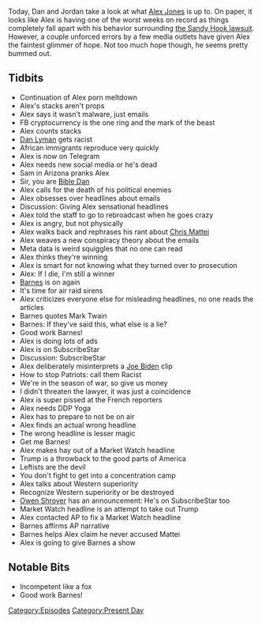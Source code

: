 {{DEFAULTSORT:
    #_EPISODE_0311:June 17-19, 2019
}}{{Episode
    | title             = June 17-19, 2019
    | caption           = Listen to this episode on [https://knowledgefight.libsyn.com/knowledge-fight-june-17-19-2019 Libsyn] [https://open.spotify.com/episode/2CfsSbPlDhEd2MuBF1yolp Spotify], Read the [[Transcript/311: June 17-19, 2019|Unofficial Transcript]]
    | episodeNumber     = 311
    | length            = 02:03:40
    | airDate           = June 21, 2019
    | coverageStartDate = June 17, 2019
    | coverageEndDate   = June 19, 2019
    | episodeType       = [[:Category:Present Day|Present Day]]
    | appearance        = [[Dan Lyman]], [[Bible Dan]], [[Robert Barnes]], [[Owen Shroyer]], [[Chris Mattei]]
    | oocDrop           = Now TV's watch you
    | question          = ''What's the longest road trip you've ever been on?''
    | previousEpisode   = [[310: June 13-14, 2019]]
    | nextEpisode       = [[312: February 10-13, 2013]]
}}

{{Stub}}

Today, Dan and Jordan take a look at what [[Alex Jones]] is up to. On paper, it looks like Alex is having one of the worst weeks on record as things completely fall apart with his behavior surrounding [[Connecticut Sandy Hook Lawsuit (Lafferty v. Jones)|the Sandy Hook lawsuit]]. However, a couple unforced errors by a few media outlets have given Alex the faintest glimmer of hope. Not too much hope though, he seems pretty bummed out.

==Tidbits==

*Continuation of Alex porn meltdown
*Alex's stacks aren't props
*Alex says it wasn't malware, just emails
*FB cryptocurrency is the one ring and the mark of the beast
*Alex counts stacks
*[[Dan Lyman]] gets racist
*African immigrants reproduce very quickly
*Alex is now on Telegram
*Alex needs new social media or he's dead
*Sam in Arizona pranks Alex
*Sir, you are [[Bible Dan]]
*Alex calls for the death of his political enemies
*Alex obsesses over headlines about emails
*Discussion: Giving Alex sensational headlines
*Alex told the staff to go to rebroadcast when he goes crazy
*Alex is angry, but not physically
*Alex walks back and rephrases his rant about [[Chris Mattei]]
*Alex weaves a new conspiracy theory about the emails
*Meta data is weird squiggles that no one can read
*Alex thinks they're winning
*Alex is smart for not knowing what they turned over to prosecution
*Alex: If I die, I'm still a winner
*[[Robert Barnes|Barnes]] is on again
*It's time for air raid sirens
*Alex criticizes everyone else for misleading headlines, no one reads the articles
*Barnes quotes Mark Twain
*Barnes: If they've said this, what else is a lie?
*Good work Barnes!
*Alex is doing lots of ads
*Alex is on SubscribeStar
*Discussion: SubscribeStar
*Alex deliberately misinterprets a [[Joe Biden]] clip
*How to stop Patriots: call them Racist
*We're in the season of war, so give us money
*I didn't threaten the lawyer, it was just a coincidence
*Alex is super pissed at the French reporters
*Alex needs DDP Yoga
*Alex has to prepare to not be on air
*Alex finds an actual wrong headline
*The wrong headline is lesser magic
*Get me Barnes!
*Alex makes hay out of a Market Watch headline
*Trump is a throwback to the good parts of America
*Leftists are the devil
*You don't fight to get into a concentration camp
*Alex talks about Western superiority
*Recognize Western superiority or be destroyed
*[[Owen Shroyer]] has an announcement: He's on SubscribeStar too
*Market Watch headline is an attempt to take out Trump
*Alex contacted AP to fix a Market Watch headline
*Barnes affirms AP narrative
*Barnes helps Alex claim he never accused Mattei
*Alex is going to give Barnes a show

==Notable Bits==

*Incompetent like a fox
*Good work Barnes!

[[Category:Episodes]]
[[Category:Present Day]]
